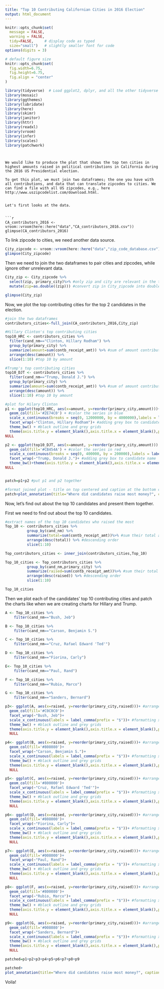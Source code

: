 ```yaml
---
title: "Top 10 Contributing Californian Cities in 2016 Election"
output: html_document
---
```


```r
knitr::opts_chunk$set(
  message = FALSE, 
  warning = FALSE, 
  tidy=FALSE,     # display code as typed
  size="small")   # slightly smaller font for code
options(digits = 3)

# default figure size
knitr::opts_chunk$set(
  fig.width=6.75, 
  fig.height=6.75,
  fig.align = "center"
)
```


```r
library(tidyverse)  # Load ggplot2, dplyr, and all the other tidyverse packages
library(mosaic)
library(ggthemes)
library(lubridate)
library(here)
library(skimr)
library(janitor)
library(httr)
library(readxl)
library(vroom)
library(infer)
library(scales)
library(patchwork)
```
```


We would like to produce the plot that shows the top ten cities in highest amounts raised in political contributions in California during the 2016 US Presidential election.

To get this plot, we must join two dataframes; the one you have with all contributions, and data that can translate zipcodes to cities. We can find a file with all US zipcodes, e.g., here http://www.uszipcodelist.com/download.html.


Let's first looks at the data.


```r
CA_contributors_2016 <- vroom::vroom(here::here("data","CA_contributors_2016.csv"))
glimpse(CA_contributors_2016)
```

To link zipcode to cities, we need another data source.

```r
City_zipcode <- vroom::vroom(here::here("data","zip_code_database.csv"))
glimpse(City_zipcode)
```

Then we need to join the two dataframes to pair cities and zipcodes, while ignore other unrelevant data.

```r
City_zip <- City_zipcode %>% 
  select(zip, primary_city)%>% #only zip and city are relevant in the task
  mutate(zip=as.double((zip))) #convert zip in City_zipcode into double as zip in CA_contributors_2016 is double

glimpse(City_zip)
```

Now, we plot the top contributing cities for the top 2 candidates in the election.
```r
#join the two dataframes
contributors_cities<-full_join(CA_contributors_2016,City_zip)

#Hillary Clinton's top contributing cities
top10_HRC <- contributors_cities %>% 
  filter(cand_nm=="Clinton, Hillary Rodham") %>% 
  group_by(primary_city) %>% 
  summarize(amount=sum(contb_receipt_amt)) %>% #sum of amount contributed by each city
  arrange(desc(amount)) %>% 
  slice(1:10) #top 10 by amount

#Trump's top contributing cities
top10_DJT <- contributors_cities %>% 
  filter(cand_nm=="Trump, Donald J.") %>% 
  group_by(primary_city) %>% 
  summarize(amount=sum(contb_receipt_amt)) %>% #sum of amount contributed by each city 
  arrange(desc(amount)) %>% 
  slice(1:10) #top 10 by amount

#plot for Hilary Clinton
p1 <- ggplot(top10_HRC, aes(x=amount, y=reorder(primary_city,amount)))+ #arrange in descending order of amount
  geom_col(fill='#2E74C0') + #color the series in blue
  scale_x_continuous(breaks = seq(0, 12000000, by = 4000000),labels = label_comma(prefix = "$"))+ #formatting x-axis (max, min and accounting style)
  facet_wrap(~"Clinton, Hillary Rodham")+ #adding grey box to candidate name
  theme_bw() + #black outline and grey grids
  theme(axis.title.y = element_blank(),axis.title.x = element_blank(),plot.title = element_text(hjust=0.5,size=10))+ #remove axis labels and format title
NULL

p2 <- ggplot(top10_DJT, aes(x=amount, y=reorder(primary_city,amount))) +#arrange in descending order of amount 
  geom_col(fill='#CB454A') + #color the series in red
  scale_x_continuous(breaks = seq(0, 400000, by = 200000),labels = label_comma(prefix = "$") )+ #formatting x-axis (max, min and accounting style)
  facet_wrap(~"Trump, Donald J.")+ #adding grey box to candidate name
  theme_bw()+theme(axis.title.y = element_blank(),axis.title.x = element_blank(),plot.title = element_text(hjust=0.5,size=10))+ #remove axis labels and format title
NULL


patch=p1+p2 #put p1 and p2 together

#format joined plot - title on top centered and caption at the bottom centered
patch+plot_annotation(title="Where did candidates raise most money?", caption ="Amount raised",theme=theme(plot.title=element_text(hjust=0.25,size=13),plot.caption = element_text(hjust=0.5)))
```

Now, let's find out about the top 10 candidates and present them together.

First we need to find out about the top 10 candidates.
```r
#extract names of the top 10 candidates who raised the most
Top_10 <- contributors_cities %>%
          group_by(cand_nm) %>% 
          summarize(total=sum(contb_receipt_amt))%>% #sum their total amount raised
          arrange(desc(total)) %>% #descending order
          slice(1:10) 

Top_contributors_cities <- inner_join(contributors_cities,Top_10)

Top_10_cities <- Top_contributors_cities %>%
          group_by(cand_nm,primary_city) %>% 
          summarize(raised=sum(contb_receipt_amt))%>% #sum their total amount raised
          arrange(desc(raised)) %>% #descending order
          slice(1:10) 

Top_10_cities
```

Then we plot each of the candidates’ top 10 contributing cities and patch the charts like when we are creating charts for Hillary and Trump.

```r
A <- Top_10_cities %>% 
    filter(cand_nm=="Bush, Jeb")

B <- Top_10_cities %>% 
    filter(cand_nm=="Carson, Benjamin S.")

C <- Top_10_cities %>% 
    filter(cand_nm=="Cruz, Rafael Edward 'Ted'")

D <- Top_10_cities %>% 
    filter(cand_nm=="Fiorina, Carly")

E<- Top_10_cities %>% 
    filter(cand_nm=="Paul, Rand")

F <- Top_10_cities %>% 
    filter(cand_nm=="Rubio, Marco")

G <- Top_10_cities %>% 
    filter(cand_nm=="Sanders, Bernard")

p3<- ggplot(A, aes(x=raised, y=reorder(primary_city,raised)))+ #arrange in descending order of amount raised
  geom_col(fill='#C0C0C0')+
  facet_wrap(~"Bush, Jeb")+
  scale_x_continuous(labels = label_comma(prefix = "$"))+ #formatting x-axis (max, min and accounting style)
  theme_bw() + #black outline and grey grids
  theme(axis.title.y = element_blank(),axis.title.x = element_blank(),plot.title = element_text(hjust=0.5,size=10))+ #remove axis labels and format title
  NULL

p4<- ggplot(B, aes(x=raised, y=reorder(primary_city,raised)))+ #arrange in descending order of amount raised
  geom_col(fill='#808080')+
  facet_wrap(~"Carson, Benjamin S.")+
  scale_x_continuous(labels = label_comma(prefix = "$"))+ #formatting x-axis (max, min and accounting style)
  theme_bw() + #black outline and grey grids
  theme(axis.title.y = element_blank(),axis.title.x = element_blank(),plot.title = element_text(hjust=0.5,size=10))+ #remove axis labels and format title
  NULL

p5<- ggplot(C, aes(x=raised, y=reorder(primary_city,raised)))+ #arrange in descending order of amount raised
  geom_col(fill='#800000')+
  facet_wrap(~"Cruz, Rafael Edward 'Ted'")+
  scale_x_continuous(labels = label_comma(prefix = "$"))+ #formatting x-axis (max, min and accounting style)
  theme_bw() + #black outline and grey grids
  theme(axis.title.y = element_blank(),axis.title.x = element_blank(),plot.title = element_text(hjust=0.5,size=10))+ #remove axis labels and format title
  NULL

p6<- ggplot(D, aes(x=raised, y=reorder(primary_city,raised)))+ #arrange in descending order of amount raised
  geom_col(fill='#808000')+
  facet_wrap(~"Fiorina, Carly")+
  scale_x_continuous(labels = label_comma(prefix = "$"))+ #formatting x-axis (max, min and accounting style)
  theme_bw() + #black outline and grey grids
  theme(axis.title.y = element_blank(),axis.title.x = element_blank(),plot.title = element_text(hjust=0.5,size=10))+ #remove axis labels and format title
  NULL

p7<- ggplot(E, aes(x=raised, y=reorder(primary_city,raised)))+ #arrange in descending order of amount raised
  geom_col(fill='#008000')+
  facet_wrap(~"Paul, Rand")+
  scale_x_continuous(labels = label_comma(prefix = "$"))+ #formatting x-axis (max, min and accounting style)
  theme_bw() + #black outline and grey grids
  theme(axis.title.y = element_blank(),axis.title.x = element_blank(),plot.title = element_text(hjust=0.5,size=10))+ #remove axis labels and format title
  NULL

p8<- ggplot(F, aes(x=raised, y=reorder(primary_city,raised)))+ #arrange in descending order of amount raised
  geom_col(fill='#800080')+
  facet_wrap(~"Rubio, Marco")+
  scale_x_continuous(labels = label_comma(prefix = "$"))+ #formatting x-axis (max, min and accounting style)
  theme_bw() + #black outline and grey grids
  theme(axis.title.y = element_blank(),axis.title.x = element_blank(),plot.title = element_text(hjust=0.5,size=10))+ #remove axis labels and format title
  NULL

p9<- ggplot(G, aes(x=raised, y=reorder(primary_city,raised)))+ #arrange in descending order of amount raised
  geom_col(fill='#008080')+
  facet_wrap(~"Sanders, Bernard")+
  scale_x_continuous(labels = label_comma(prefix = "$"))+ #formatting x-axis (max, min and accounting style)
  theme_bw() + #black outline and grey grids
  theme(axis.title.y = element_blank(),axis.title.x = element_blank(),plot.title = element_text(hjust=0.5,size=10))+ #remove axis labels and format title
  NULL

patched=p1+p2+p3+p4+p5+p6+p7+p8+p9

patched+
plot_annotation(title="Where did candidates raise most money?", caption ="Amount raised",theme=theme(plot.title=element_text(hjust=0.05,size=13),plot.caption = element_text(hjust=0.5)))+theme(axis.title.y = element_blank(),axis.title.x = element_blank())
```

Voila!




